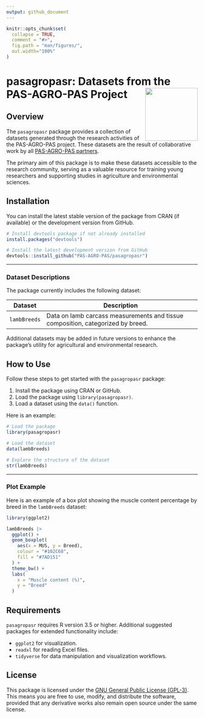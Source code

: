 ```yaml
---
output: github_document
---
```

<!-- README.md is generated from README.Rmd. Please edit that file -->

```r
knitr::opts_chunk$set(
  collapse = TRUE,
  comment = "#>",
  fig.path = "man/figures/",
  out.width="100%"
)
```

# pasagropasr: Datasets from the PAS-AGRO-PAS Project <a href='https://github.com/PAS-AGRO-PAS/pasagropasr/'><img src='man/figures/logo.png' align="right" height="138.5" /></a>

## Overview

The `pasagropasr` package provides a collection of datasets generated through the research activities of the PAS-AGRO-PAS project. These datasets are the result of collaborative work by all [PAS-AGRO-PAS partners](https://www.ipb.pt/pas-agro-pas/).  

The primary aim of this package is to make these datasets accessible to the research community, serving as a valuable resource for training young researchers and supporting studies in agriculture and environmental sciences.


## Installation

You can install the latest stable version of the package from CRAN (if available) or the development version from GitHub.

```r
# Install devtools package if not already installed
install.packages("devtools")

# Install the latest development version from GitHub
devtools::install_github("PAS-AGRO-PAS/pasagropasr")
```



---

### Dataset Descriptions

The package currently includes the following dataset:

| Dataset       | Description                                                         |
|---------------|---------------------------------------------------------------------|
| `lambBreeds`  | Data on lamb carcass measurements and tissue composition, categorized by breed. |

Additional datasets may be added in future versions to enhance the package's utility for agricultural and environmental research.

## How to Use

Follow these steps to get started with the `pasagropasr` package:

1. Install the package using CRAN or GitHub.
2. Load the package using `library(pasagropasr)`.
3. Load a dataset using the `data()` function.

Here is an example:

```r
# Load the package
library(pasagropasr)

# Load the dataset
data(lambBreeds)

# Explore the structure of the dataset
str(lambBreeds)
```


---

### Plot Example

Here is an example of a box plot showing the muscle content percentage by breed in the `lambBreeds` dataset:

```r
library(ggplot2)

lambBreeds |>
  ggplot() +
  geom_boxplot(
    aes(x = MUS, y = Breed), 
    colour = "#102C68", 
    fill = "#7AD151"
  ) +
  theme_bw() +
  labs(
    x = "Muscle content (%)", 
    y = "Breed"
  )
```

## Requirements

`pasagropasr` requires R version 3.5 or higher. Additional suggested packages for extended functionality include:

- `ggplot2` for visualization.
- `readxl` for reading Excel files.
- `tidyverse` for data manipulation and visualization workflows.

## License

This package is licensed under the [GNU General Public License (GPL-3)](https://github.com/PAS-AGRO-PAS/pasagropasr/blob/main/LICENSE). This means you are free to use, modify, and distribute the software, provided that any derivative works also remain open source under the same license.
